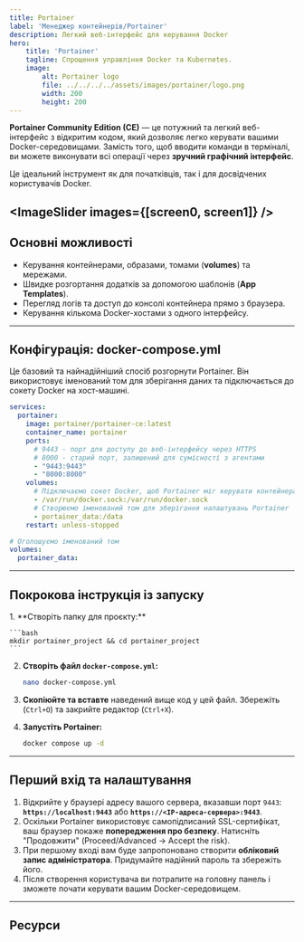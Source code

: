 ```yaml
---
title: Portainer
label: 'Менеджер контейнерів/Portainer'
description: Легкий веб-інтерфейс для керування Docker
hero:
    title: 'Portainer'
    tagline: Спрощення управління Docker та Kubernetes.
    image:
        alt: Portainer logo
        file: ../../../../assets/images/portainer/logo.png
        width: 200
        height: 200
---
```





**Portainer Community Edition (CE)** — це потужний та легкий веб-інтерфейс з відкритим кодом, який дозволяє легко керувати вашими Docker-середовищами. Замість того, щоб вводити команди в терміналі, ви можете виконувати всі операції через **зручний графічний інтерфейс**.

Це ідеальний інструмент як для початківців, так і для досвідчених користувачів Docker.

<ImageSlider images={[screen0, screen1]} />
---

## Основні можливості

* Керування контейнерами, образами, томами (**volumes**) та мережами.
* Швидке розгортання додатків за допомогою шаблонів (**App Templates**).
* Перегляд логів та доступ до консолі контейнера прямо з браузера.
* Керування кількома Docker-хостами з одного інтерфейсу.

---

## Конфігурація: docker-compose.yml

Це базовий та найнадійніший спосіб розгорнути Portainer. Він використовує іменований том для зберігання даних та підключається до сокету Docker на хост-машині.

```yml
services:
  portainer:
    image: portainer/portainer-ce:latest
    container_name: portainer
    ports:
      # 9443 - порт для доступу до веб-інтерфейсу через HTTPS
      # 8000 - старий порт, залишений для сумісності з агентами
      - "9443:9443"
      - "8000:8000"
    volumes:
      # Підключаємо сокет Docker, щоб Portainer міг керувати контейнерами
      - /var/run/docker.sock:/var/run/docker.sock
      # Створюємо іменований том для зберігання налаштувань Portainer
      - portainer_data:/data
    restart: unless-stopped

# Оголошуємо іменований том
volumes:
  portainer_data:
```

---

## Покрокова інструкція із запуску

<Steps>
1.  **Створіть папку для проєкту:**

    ```bash
    mkdir portainer_project && cd portainer_project
    ```

2.  **Створіть файл `docker-compose.yml`:**

    ```bash
    nano docker-compose.yml
    ```

3.  **Скопіюйте та вставте** наведений вище код у цей файл. Збережіть (`Ctrl+O`) та закрийте редактор (`Ctrl+X`).

4.  **Запустіть Portainer:**

    ```bash
    docker compose up -d
    ```

</Steps>

---

## Перший вхід та налаштування

1.  Відкрийте у браузері адресу вашого сервера, вказавши порт `9443`: **`https://localhost:9443`** або **`https://<IP-адреса-сервера>:9443`**.
2.  Оскільки Portainer використовує самопідписаний SSL-сертифікат, ваш браузер покаже **попередження про безпеку**. Натисніть "Продовжити" (Proceed/Advanced -> Accept the risk).
3.  При першому вході вам буде запропоновано створити **обліковий запис адміністратора**. Придумайте надійний пароль та збережіть його.
4.  Після створення користувача ви потрапите на головну панель і зможете почати керувати вашим Docker-середовищем.

---

## Ресурси

<LinkCard title="Офіційний сайт" href="https://www.portainer.io/" />

